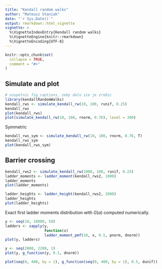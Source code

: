 ```yaml
---
title: "Kendall random walks"
author: "Mateusz Staniak"
date: "`r Sys.Date()`"
output: rmarkdown::html_vignette
vignette: >
  %\VignetteIndexEntry{Kendall random walks}
  %\VignetteEngine{knitr::rmarkdown}
  %\VignetteEncoding{UTF-8}
---
```


```r
knitr::opts_chunk$set(
  collapse = TRUE,
  comment = "#>"
)
```


## Simulate and plot

```r
# uzupelnic fig_captions, zeby dalo sie je zrobic
library(kendallRandomWalks)
kendall_rws <- simulate_kendall_rw(10, 100, runif, 0.25)
kendall_rws
plot(kendall_rws)
plot(simulate_kendall_rw(10, 100, rnorm, 0.76), level = 300)
```

Symmetric 

```r
kendall_rws_sym <- simulate_kendall_rw(10, 100, rnorm, 0.76, T)
kendall_rws_sym
plot(kendall_rws_sym)
```

## Barrier crossing

```r
kendall_rws2 <- simulate_kendall_rw(1000, 100, runif, 0.25)
ladder_moments <- ladder_moment(kendall_rws2, 1000)
ladder_moments
plot(ladder_moments)

ladder_heights <- ladder_height(kendall_rws2, 2000)
ladder_heights
plot(ladder_heights)
```

Exact first ladder moments distribution with $G(a)$ computed numerically. 

```r
y <- seq(10, 10000, 50)
ladders <- sapply(y, 
                  function(x) 
                  ladder_moment_pmf(10, x, 0.5, pnorm, dnorm))
plot(y, ladders)

y <- seq(2000, 2200, 1)
plot(y, g_function(y, 0.1, dnorm))

plot(seq(0, 400, by = 1), g_function(seq(0, 400, by = 1), 0.5, dunif))
```


